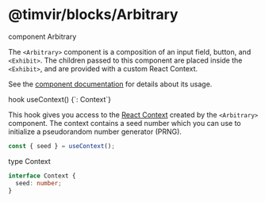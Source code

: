 
# @timvir/blocks/Arbitrary

<div
  style={{
    fontSize: "1.1em",
    margin: "24px -16px .5em",
    padding: "6px 16px 3px",
    background: "var(--c-p-0)",
    borderBottom: "2px solid var(--c-p-2)",
  }}
>
  <span style={{ color: "var(--c-text-light)" }}>component</span> <span style={{ fontWeight: 500 }}>Arbitrary</span>
</div>

The `<Arbitrary>` component is a composition of an input field, button, and `<Exhibit>`. The children passed to
this component are placed inside the `<Exhibit>`, and are provided with a custom React Context.

See the [component documentation](/docs/components/Arbitrary) for details about its usage.

<div
  style={{
    fontSize: "1.1em",
    margin: "24px -16px .5em",
    padding: "6px 16px 3px",
    background: "var(--c-p-0)",
    borderBottom: "2px solid var(--c-p-2)",
  }}
>
  <span style={{ color: "var(--c-text-light)" }}>hook</span> <span style={{ fontWeight: 500 }}>useContext()</span>
  <span style={{ color: "var(--c-text-light)" }}>{`: Context`}</span>
</div>

This hook gives you access to the [React Context] created by the `<Arbitrary>` component. The context
contains a seed number which you can use to initialize a pseudorandom number generator (PRNG).

```javascript
const { seed } = useContext();
```

<div
  style={{
    fontSize: "1.1em",
    margin: "24px -16px .5em",
    padding: "6px 16px 3px",
    background: "var(--c-p-0)",
    borderBottom: "2px solid var(--c-p-2)",
  }}
>
  <span style={{ color: "var(--c-text-light)" }}>type</span> <span style={{ fontWeight: 500 }}>Context</span>
</div>

```typescript
interface Context {
  seed: number;
}
```

[react context]: https://reactjs.org/docs/context.html
